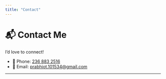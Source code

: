 ---
title: "Contact"
---
# 📬 Contact Me  

I’d love to connect!  

- 📱 Phone: [236 883 2516](tel:2368832516)  
- 📧 Email: [prabhjot.101534@gmail.com](mailto:prabhjot.101534@gmail.com)

---